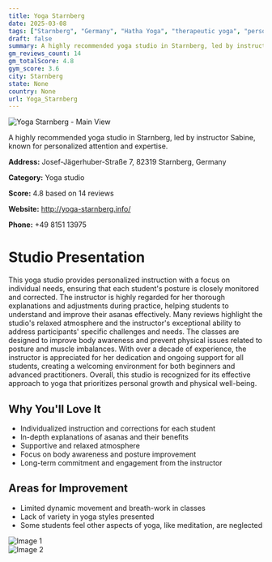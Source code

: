 ```yaml
---
title: Yoga Starnberg
date: 2025-03-08
tags: ["Starnberg", "Germany", "Hatha Yoga", "therapeutic yoga", "personalized instruction", "relaxed atmosphere", "Starnberg"]  
draft: false
summary: A highly recommended yoga studio in Starnberg, led by instructor Sabine, known for personalized attention and expertise.
gm_reviews_count: 14
gm_totalScore: 4.8
gym_score: 3.6
city: Starnberg
state: None
country: None
url: Yoga_Starnberg
---
```


<div className="aspect-[16/9] relative my-8">
  <img 
    src="https://lh5.googleusercontent.com/p/AF1QipMpRRYFnzf0DyooPOKY0z-vwP0Kg7flEPZoj7Et=w1920-h1080-k-no"
    alt="Yoga Starnberg - Main View"
    className="object-cover absolute inset-0 w-full h-full rounded-lg"
  />
</div>

A highly recommended yoga studio in Starnberg, led by instructor Sabine, known for personalized attention and expertise.

**Address:** Josef-Jägerhuber-Straße 7, 82319 Starnberg, Germany

**Category:** Yoga studio

**Score:** 4.8 based on 14 reviews

**Website:** http://yoga-starnberg.info/

**Phone:** +49 8151 13975

# Studio Presentation

This yoga studio provides personalized instruction with a focus on individual needs, ensuring that each student's posture is closely monitored and corrected. The instructor is highly regarded for her thorough explanations and adjustments during practice, helping students to understand and improve their asanas effectively. Many reviews highlight the studio's relaxed atmosphere and the instructor's exceptional ability to address participants' specific challenges and needs. The classes are designed to improve body awareness and prevent physical issues related to posture and muscle imbalances. With over a decade of experience, the instructor is appreciated for her dedication and ongoing support for all students, creating a welcoming environment for both beginners and advanced practitioners. Overall, this studio is recognized for its effective approach to yoga that prioritizes personal growth and physical well-being.

## Why You'll Love It

- Individualized instruction and corrections for each student
- In-depth explanations of asanas and their benefits
- Supportive and relaxed atmosphere
- Focus on body awareness and posture improvement
- Long-term commitment and engagement from the instructor

## Areas for Improvement

- Limited dynamic movement and breath-work in classes
- Lack of variety in yoga styles presented
- Some students feel other aspects of yoga, like meditation, are neglected

<div className="grid grid-cols-1 xl:grid-cols-2 gap-4 my-8">
<div className="aspect-[4/3] relative"><img src="https://lh5.googleusercontent.com/p/AF1QipPnrt6e6hdVSgkxRREgGBkq3WJxf8QYR2YKPp3m=w1920-h1080-k-no" alt="Image 1" className="object-cover absolute inset-0 w-full h-full rounded-lg" /></div>
<div className="aspect-[4/3] relative"><img src="https://lh5.googleusercontent.com/p/AF1QipNEjUIGFrKTKDVZSrTTH6sSNpg8m0eycFkpuyJx=w1920-h1080-k-no" alt="Image 2" className="object-cover absolute inset-0 w-full h-full rounded-lg" /></div>
</div>